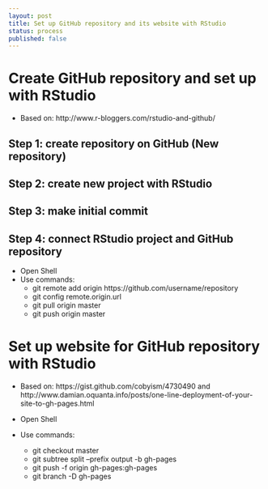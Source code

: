 ```yaml
---
layout: post
title: Set up GitHub repository and its website with RStudio
status: process
published: false
---
```


# Create GitHub repository and set up with RStudio

* Based on: http://www.r-bloggers.com/rstudio-and-github/

## Step 1: create repository on GitHub (New repository)
## Step 2: create new project with RStudio
## Step 3: make initial commit
## Step 4: connect RStudio project and GitHub repository

* Open Shell
* Use commands: 
    + git remote add origin https://github.com/username/repository
    + git config remote.origin.url
    + git pull origin master
    + git push origin master

    
# Set up website for GitHub repository with RStudio

* Based on: https://gist.github.com/cobyism/4730490 and http://www.damian.oquanta.info/posts/one-line-deployment-of-your-site-to-gh-pages.html

* Open Shell
* Use commands:
    + git checkout master
    + git subtree split --prefix output -b gh-pages
    + git push -f origin gh-pages:gh-pages
    + git branch -D gh-pages
    
    
